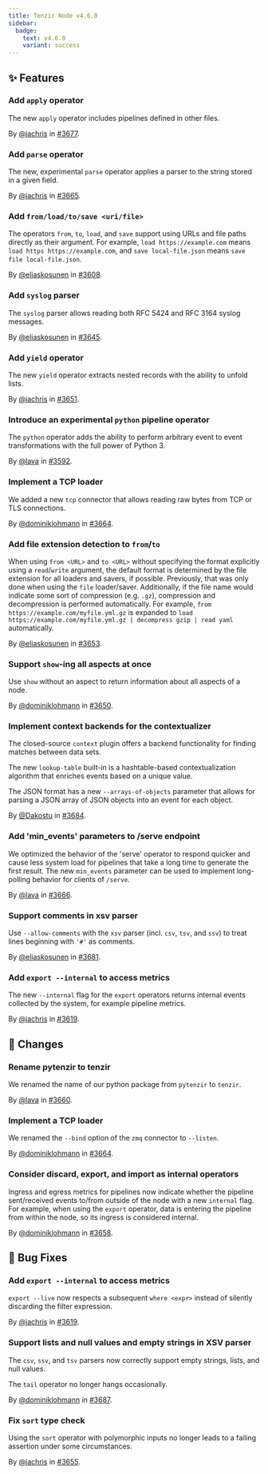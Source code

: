 ```yaml
---
title: Tenzir Node v4.6.0
sidebar:
  badge:
    text: v4.6.0
    variant: success
---
```


## ✨ Features

### Add `apply` operator

The new `apply` operator includes pipelines defined in other files.

By [@jachris](https://github.com/jachris) in [#3677](https://github.com/tenzir/tenzir/pull/3677).

### Add `parse` operator

The new, experimental `parse` operator applies a parser to the string stored in
a given field.

By [@jachris](https://github.com/jachris) in [#3665](https://github.com/tenzir/tenzir/pull/3665).

### Add `from/load/to/save <uri/file>`

The operators `from`, `to`, `load`, and `save` support using URLs and file paths
directly as their argument. For example, `load https://example.com` means
`load https https://example.com`, and `save local-file.json` means
`save file local-file.json`.

By [@eliaskosunen](https://github.com/eliaskosunen) in [#3608](https://github.com/tenzir/tenzir/pull/3608).

### Add `syslog` parser

The `syslog` parser allows reading both RFC 5424 and RFC 3164 syslog messages.

By [@eliaskosunen](https://github.com/eliaskosunen) in [#3645](https://github.com/tenzir/tenzir/pull/3645).

### Add `yield` operator

The new `yield` operator extracts nested records with the ability to unfold
lists.

By [@jachris](https://github.com/jachris) in [#3651](https://github.com/tenzir/tenzir/pull/3651).

### Introduce an experimental `python` pipeline operator

The `python` operator adds the ability to perform arbitrary event to event
transformations with the full power of Python 3.

By [@lava](https://github.com/lava) in [#3592](https://github.com/tenzir/tenzir/pull/3592).

### Implement a TCP loader

We added a new `tcp` connector that allows reading raw bytes
from TCP or TLS connections.

By [@dominiklohmann](https://github.com/dominiklohmann) in [#3664](https://github.com/tenzir/tenzir/pull/3664).

### Add file extension detection to `from`/`to`

When using `from <URL>` and `to <URL>` without specifying the format explicitly
using a `read`/`write` argument, the default format is determined by the file
extension for all loaders and savers, if possible. Previously, that was only
done when using the `file` loader/saver. Additionally, if the file name would
indicate some sort of compression (e.g. `.gz`), compression and decompression is
performed automatically. For example, `from https://example.com/myfile.yml.gz`
is expanded to `load https://example.com/myfile.yml.gz | decompress gzip | read
yaml` automatically.

By [@eliaskosunen](https://github.com/eliaskosunen) in [#3653](https://github.com/tenzir/tenzir/pull/3653).

### Support `show`-ing all aspects at once

Use `show` without an aspect to return information about all aspects of a node.

By [@dominiklohmann](https://github.com/dominiklohmann) in [#3650](https://github.com/tenzir/tenzir/pull/3650).

### Implement context backends for the contextualizer

The closed-source `context` plugin offers a backend functionality for
finding matches between data sets.

The new `lookup-table` built-in is a hashtable-based
contextualization algorithm that enriches events based on a unique value.

The JSON format has a new `--arrays-of-objects` parameter that allows for
parsing a JSON array of JSON objects into an event for each object.

By [@Dakostu](https://github.com/Dakostu) in [#3684](https://github.com/tenzir/tenzir/pull/3684).

### Add 'min_events' parameters to /serve endpoint

We optimized the behavior of the 'serve' operator to respond
quicker and cause less system load for pipelines that take a
long time to generate the first result. The new `min_events`
parameter can be used to implement long-polling behavior for
clients of `/serve`.

By [@lava](https://github.com/lava) in [#3666](https://github.com/tenzir/tenzir/pull/3666).

### Support comments in xsv parser

Use `--allow-comments` with the `xsv` parser (incl. `csv`, `tsv`, and `ssv`)
to treat lines beginning with `'#'` as comments.

By [@eliaskosunen](https://github.com/eliaskosunen) in [#3681](https://github.com/tenzir/tenzir/pull/3681).

### Add `export --internal` to access metrics

The new `--internal` flag for the `export` operators returns internal events
collected by the system, for example pipeline metrics.

By [@jachris](https://github.com/jachris) in [#3619](https://github.com/tenzir/tenzir/pull/3619).

## 🔄 Changes

### Rename pytenzir to tenzir

We renamed the name of our python package from `pytenzir` to `tenzir`.

By [@lava](https://github.com/lava) in [#3660](https://github.com/tenzir/tenzir/pull/3660).

### Implement a TCP loader

We renamed the `--bind` option of the `zmq` connector
to `--listen`.

By [@dominiklohmann](https://github.com/dominiklohmann) in [#3664](https://github.com/tenzir/tenzir/pull/3664).

### Consider discard, export, and import as internal operators

Ingress and egress metrics for pipelines now indicate whether the pipeline
sent/received events to/from outside of the node with a new `internal` flag. For
example, when using the `export` operator, data is entering the pipeline from
within the node, so its ingress is considered internal.

By [@dominiklohmann](https://github.com/dominiklohmann) in [#3658](https://github.com/tenzir/tenzir/pull/3658).

## 🐛 Bug Fixes

### Add `export --internal` to access metrics

`export --live` now respects a subsequent `where <expr>` instead of silently
discarding the filter expression.

By [@jachris](https://github.com/jachris) in [#3619](https://github.com/tenzir/tenzir/pull/3619).

### Support lists and null values and empty strings in XSV parser

The `csv`, `ssv`, and `tsv` parsers now correctly support empty strings, lists,
and null values.

The `tail` operator no longer hangs occasionally.

By [@dominiklohmann](https://github.com/dominiklohmann) in [#3687](https://github.com/tenzir/tenzir/pull/3687).

### Fix `sort` type check

Using the `sort` operator with polymorphic inputs no longer leads to a failing
assertion under some circumstances.

By [@jachris](https://github.com/jachris) in [#3655](https://github.com/tenzir/tenzir/pull/3655).
